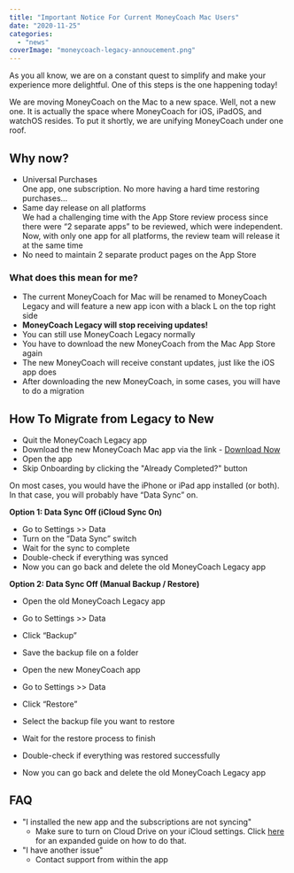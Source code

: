 ```yaml
---
title: "Important Notice For Current MoneyCoach Mac Users"
date: "2020-11-25"
categories: 
  - "news"
coverImage: "moneycoach-legacy-annoucement.png"
---
```


As you all know, we are on a constant quest to simplify and make your experience more delightful. One of this steps is the one happening today!

We are moving MoneyCoach on the Mac to a new space. Well, not a new one. It is actually the space where MoneyCoach for iOS, iPadOS, and watchOS resides. To put it shortly, we are unifying MoneyCoach under one roof.

## Why now?

- Universal Purchases  
    One app, one subscription. No more having a hard time restoring purchases…
- Same day release on all platforms  
    We had a challenging time with the App Store review process since there were “2 separate apps” to be reviewed, which were independent.  
    Now, with only one app for all platforms, the review team will release it at the same time
- No need to maintain 2 separate product pages on the App Store

### What does this mean for me?

- The current MoneyCoach for Mac will be renamed to MoneyCoach Legacy and will feature a new app icon with a black L on the top right side
- **MoneyCoach Legacy will stop receiving updates!**
- You can still use MoneyCoach Legacy normally
- You have to download the new MoneyCoach from the Mac App Store again
- The new MoneyCoach will receive constant updates, just like the iOS app does
- After downloading the new MoneyCoach, in some cases, you will have to do a migration

## How To Migrate from Legacy to New

- Quit the MoneyCoach Legacy app
- Download the new MoneyCoach Mac app via the link - [Download Now](https://apps.apple.com/de/app/moneycoach-financial-habits/id989642198?l=en)
- Open the app
- Skip Onboarding by clicking the "Already Completed?" button

On most cases, you would have the iPhone or iPad app installed (or both). In that case, you will probably have “Data Sync” on.

**Option 1: Data Sync Off (iCloud Sync On)**

- Go to Settings >> Data
- Turn on the “Data Sync” switch
- Wait for the sync to complete
- Double-check if everything was synced
- Now you can go back and delete the old MoneyCoach Legacy app

**Option 2: Data Sync Off (Manual Backup / Restore)**

- Open the old MoneyCoach Legacy app
- Go to Settings >> Data
- Click “Backup”
- Save the backup file on a folder

- Open the new MoneyCoach app
- Go to Settings >> Data
- Click “Restore”
- Select the backup file you want to restore
- Wait for the restore process to finish
- Double-check if everything was restored successfully
- Now you can go back and delete the old MoneyCoach Legacy app

## FAQ

- "I installed the new app and the subscriptions are not syncing"
    - Make sure to turn on Cloud Drive on your iCloud settings. Click [here](/how-to-share-your-moneycoach-premium-subscription-on-your-mac-too/) for an expanded guide on how to do that.
- "I have another issue"
    - Contact support from within the app
